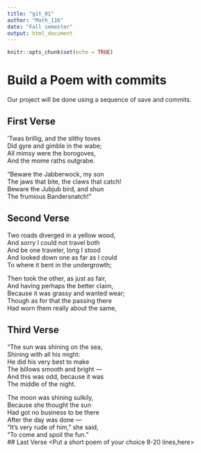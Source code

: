 ---
title: "git_01"
author: "Math_116"
date: "Fall semester"
output: html_document
---

```{r setup, include=FALSE}
knitr::opts_chunk$set(echo = TRUE)
```
# Build a Poem with commits
Our project will be done using a sequence of save and commits.

## First Verse 
‘Twas brillig, and the slithy toves    
   Did gyre and gimble in the wabe;   
All mimsy were the borogoves,    
   And the mome raths outgrabe.   

“Beware the Jabberwock, my son    
   The jaws that bite, the claws that catch!   
Beware the Jubjub bird, and shun    
   The frumious Bandersnatch!”   

## Second Verse
Two roads diverged in a yellow wood,  
And sorry I could not travel both  
And be one traveler, long I stood  
And looked down one as far as I could  
To where it bent in the undergrowth;  

Then took the other, as just as fair,  
And having perhaps the better claim,  
Because it was grassy and wanted wear;  
Though as for that the passing there  
Had worn them really about the same,  

## Third Verse
"The sun was shining on the sea,   
      Shining with all his might:   
He did his very best to make   
      The billows smooth and bright —   
And this was odd, because it was   
      The middle of the night.   

The moon was shining sulkily,   
      Because she thought the sun   
Had got no business to be there    
      After the day was done —   
"It's very rude of him," she said,   
      "To come and spoil the fun."   
## Last Verse
<Put a short poem of your choice 8-20 lines,here>
